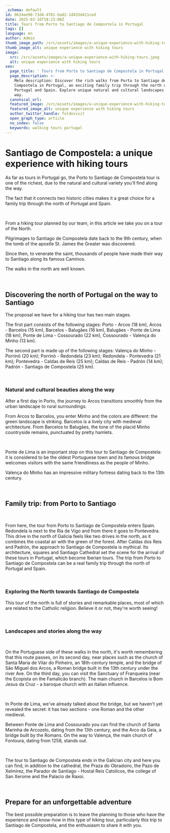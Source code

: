 ```yaml
---
_schema: default
id: 0624ae98-73d4-4761-bad2-1d433d411ced
date: 2025-03-16T18:23:08Z
title: Tours from Porto to Santiago de Compostela in Portugal
tags: []
language: en
author: Admin
thumb_image_path: /src/assets/images/a-unique-experience-with-hiking-tours-1.jpeg
thumb_image_alt: unique experience with hiking tours
image:
  src: /src/assets/images/a-unique-experience-with-hiking-tours.jpeg
  alt: unique experience with hiking tours
seo:
  page_title: ' Tours from Porto to Santiago de Compostela in Portugal'
  page_description: >-
    Meta description: Discover the rich walks from Porto to Santiago de
    Compostela in Portugal, an exciting family trip through the north of
    Portugal and Spain. Explore unique natural and cultural landscapes along the
    way.
  canonical_url:
  featured_image: /src/assets/images/a-unique-experience-with-hiking-tours.jpeg
  featured_image_alt: unique experience with hiking tours
  author_twitter_handle: foldnvisit
  open_graph_type: article
  no_index: false
  keywords: walking tours portugal
---
```


# **Santiago de Compostela: a unique experience with hiking tours**

<SnippetsAstroImage
  image_path="/src/assets/images/a-unique-experience-with-hiking-tours.jpeg"
  image_alt="a unique experience with hiking tours"
/>

As far as tours in Portugal go, the Porto to Santiago de Compostela tour is one
of the richest, due to the natural and cultural variety you'll find along the
way.

The fact that it connects two historic cities makes it a great choice for a
family trip through the north of Portugal and Spain.

<br>

From a hiking tour planned by our team, in this article we take you on a tour of
the North.

Pilgrimages to Santiago de Compostela date back to the 9th century, when the
tomb of the apostle St. James the Greater was discovered.

Since then, to venerate the saint, thousands of people have made their way to
Santiago along its famous Caminos.

The walks in the north are well known.

&nbsp;

## **Discovering the north of Portugal on the way to Santiago**

The proposal we have for a hiking tour has two main stages.

The first part consists of the following stages: Porto - Arcos (18 km), Arcos -
Barcelos (15 km), Barcelos - Balugães (16 km), Balugães - Ponte de Lima (18 km),
Ponte de Lima - Cossourado (22 km), Cossourado - Valença do Minho (13 km).

The second part is made up of the following stages: Valença do Minho - Porrinõ
(20 km); Porrinõ - Redondela (23 km); Redondela - Pontevedra (21 km);
Pontevedra - Caldas de Reis (25 km); Caldas de Reis - Padrón (14 km); Padrón -
Santiago de Compostela (25 km).

&nbsp;

### **Natural and cultural beauties along the way**

After a first day in Porto, the journey to Arcos transitions smoothly from the
urban landscape to rural surroundings.

From Arcos to Barcelos, you enter Minho and the colors are different: the green
landscape is striking. Barcelos is a lively city with medieval architecture.
From Barcelos to Balugães, the tone of the placid Minho countryside remains,
punctuated by pretty hamlets.

&nbsp;

Ponte de Lima is an important stop on this tour to Santiago de Compostela: it is
considered to be the oldest Portuguese town and its famous bridge welcomes
visitors with the same friendliness as the people of Minho.

Valença do Minho has an impressive military fortress dating back to the 13th
century.

&nbsp;

## **Family trip: from Porto to Santiago**

&nbsp;

From here, the tour from Porto to Santiago de Compostela enters Spain. Redondela
is next to the Ria de Vigo and from there it goes to Pontevedra. This drive in
the north of Galicia feels like two drives in the north, as it combines the
coastal air with the green of the forest. After Caldas dos Reis and Padrón, the
approach to Santiago de Compostela is mythical. Its architecture, squares and
Santiago Cathedral set the scene for the arrival of these tours in Portugal,
which become Iberian tours. The trip from Porto to Santiago de Compostela can be
a real family trip through the north of Portugal and Spain.

&nbsp;

### **Exploring the North towards Santiago de Compostela**

This tour of the north is full of stories and remarkable places, most of which
are related to the Catholic religion. Believe it or not, they're worth seeing!

&nbsp;

### **Landscapes and stories along the way**

&nbsp;

On the Portuguese side of these walks in the north, it's worth remembering that
this route passes, on its second day, near places such as the church of Santa
Maria de Vilar do Pinheiro, an 18th-century temple, and the bridge of São Miguel
dos Arcos, a Roman bridge built in the 13th century under the river Ave. On the
third day, you can visit the Sanctuary of Franqueira (near the Ecopista on the
Famalicão branch). The main church in Barcelos is Bom Jesus da Cruz - a baroque
church with an Italian influence.

&nbsp;

In Ponte de Lima, we've already talked about the bridge, but we haven't yet
revealed the secret: it has two sections - one Roman and the other medieval.

Between Ponte de Lima and Cossourado you can find the church of Santa Marinha de
Arcozelo, dating from the 13th century, and the Arco da Geia, a bridge built by
the Romans. On the way to Valença, the main church of Fontoura, dating from
1258, stands out.

&nbsp;

The tour to Santiago de Compostela ends in the Galician city and here you can
find, in addition to the cathedral, the Praza do Obradoiro, the Pazo de
Xelmírez, the Parador de Santiago - Hostal Reis Catolicos, the college of San
Xerome and the Palacio de Raxoi.

&nbsp;

## **Prepare for an unforgettable adventure**

The best possible preparation is to leave the planning to those who have the
experience and know-how in this type of hiking tour, particularly this trip to
Santiago de Compostela, and the enthusiasm to share it with you.

&nbsp;

